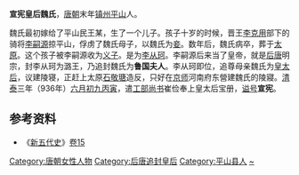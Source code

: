 '''宣宪皇后魏氏'''，[[唐朝|唐朝]]末年[[镇州_(唐朝)|镇州]][[平山县|平山]]人。

魏氏最初嫁给了平山民王某，生了一个儿子。孩子十岁的时候，晋王[[李克用|李克用]]部下的骑将[[唐明宗|李嗣源]]掠平山，俘虏了魏氏母子，以魏氏为[[妾|妾]]。数年后，魏氏病卒，葬于[[太原|太原]]。这个孩子被李嗣源收为[[乾親|义子]]。是为[[李從珂|李从珂]]。李嗣源后来当了皇帝，就是[[后唐|后唐]]明宗，封李从珂为潞王，乃追封魏氏为'''鲁国夫人'''。李从珂即位，追尊母亲魏氏为[[皇太后|皇太后]]，议建陵寝，正赶上太原[[石敬瑭|石敬瑭]]造反，只好在[[洛阳市|京师]]河南府东營建魏氏的陵寢。[[清泰|清泰]]三年（936年）[[六月初九|六月初九]][[丙寅|丙寅]]，遣[[工部尚书|工部尚书]]崔俭奉上皇太后宝册，[[谥号|谥号]]'''宣宪'''。

== 参考资料 ==
*《[[新五代史|新五代史]]》[[s:新五代史/卷15|卷15]]

{{五代皇后}}
{{DEFAULTSORT:W}}
[[Category:唐朝女性人物|Category:唐朝女性人物]]
[[Category:后唐追封皇后|Category:后唐追封皇后]]
[[Category:平山县人|Category:平山县人]]
[[Category:魏姓|~]]